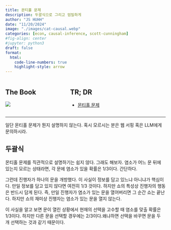 ```yaml
---
title: 몬티홀 문제 
description: 두괄식으로 그리고 엄밀하게 
author: "JS HUHH"
date: "11/20/2024"
image: "./images/cat-causal.webp"
categories: [econ, causal-inference, scott-cunningham]
#fig-align: center
#jupyter: python3
draft: false
format:
  html:
    code-line-numbers: true
    highlight-style: arrow
---
```


::: columns
::: {.column width="30%"}
## The Book
[![](https://mixtape.scunning.com/images/cover.jpg)](https://mixtape.scunning.com/02-probability_and_regression)
:::

:::{.column width=5%}
:::

::: {.column width="65%"}

## TR; DR
- [몬티홀 문제](https://mixtape.scunning.com/02-probability_and_regression#monty-hall-example)
:::
:::


-----

일단 몬티홀 문제가 뭔지 설명하지 않는다. 혹시 모르시는 분은 웹 서핑 혹은 LLM에게 문의하시라. 

## 두괄식 

몬티홀 문제를 직관적으로 설명하기는 쉽지 않다. 그래도 해보자. 염소가 어느 문 뒤에 있는지 모르는 상태라면, 각 문에 염소가 있을 확률은 $1/3$이다. 간단하다. 

그런데 진행자가 하나의 문을 개방했다. 이 사실이 정보를 담고 있느냐 아니냐가 핵심이다. 만일 정보를 담고 있지 않다면 여전히 $1/3$ 것이다. 하지만 쇼의 특성상 진행자의 행동은 반드시 담게 된다. 즉, 만일 진행자가 염소가 있는 문을 열어버리면 그 순간 쇼는 끝난다. 하지만 쇼의 재미상 진행자는 염소가 있는 문을 열지 않는다. 

이 사실을 알고 보면 문이 열린 상황에서 현재의 선택을 고수할 때 염소를 맞출 확률은 $1/3$이다. 하지만 다른 문을 선택할 경우에는 $2/3$이다.왜냐하면 선택을 바꾸면 문을 두 개 선택하는 것과 같기 때문이다. 

